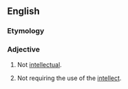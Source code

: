 ==English==

===Etymology===
{{prefix|en|un|intellectual}}

===Adjective===
{{en-adj}}

# {{lb|en|of a person}} Not [[intellectual]].
# {{lb|en|of a task}} Not requiring the use of the [[intellect]].